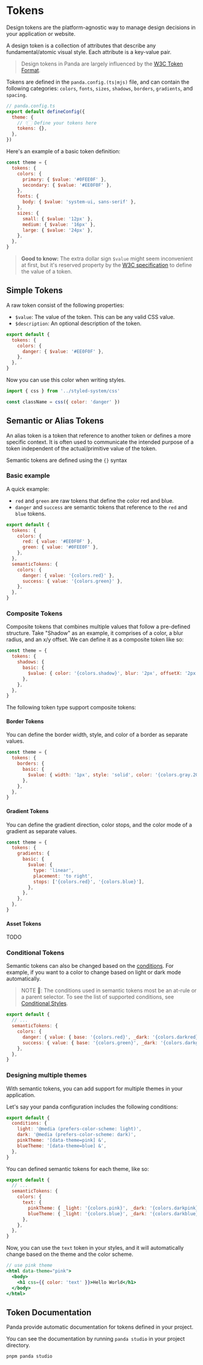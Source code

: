 # Tokens

Design tokens are the platform-agnostic way to manage design decisions in your application or website.

A design token is a collection of attributes that describe any fundamental/atomic visual style. Each attribute is a
key-value pair.

> Design tokens in Panda are largely influenced by the [W3C Token Format](https://tr.designtokens.org/format/).

Tokens are defined in the `panda.config.(ts|mjs)` file, and can contain the following categories: `colors`, `fonts`,
`sizes`, `shadows`, `borders`, `gradients`, and `spacing`.

```js
// panda.config.ts
export default defineConfig({
  theme: {
    // 👇🏻 Define your tokens here
    tokens: {},
  },
})
```

Here's an example of a basic token definition:

```js
const theme = {
  tokens: {
    colors: {
      primary: { $value: '#0FEE0F' },
      secondary: { $value: '#EE0F0F' },
    },
    fonts: {
      body: { $value: 'system-ui, sans-serif' },
    },
    sizes: {
      small: { $value: '12px' },
      medium: { $value: '16px' },
      large: { $value: '24px' },
    },
  },
}
```

> **Good to know:** The extra dollar sign `$value` might seem inconvenient at first, but it's reserved property by the
> [W3C specification](https://tr.designtokens.org/format/#name-and-value) to define the value of a token.

## Simple Tokens

A raw token consist of the following properties:

- `$value`: The value of the token. This can be any valid CSS value.
- `$description`: An optional description of the token.

```js
export default {
  tokens: {
    colors: {
      danger: { $value: '#EE0F0F' },
    },
  },
}
```

Now you can use this color when writing styles.

```js
import { css } from '../styled-system/css'

const className = css({ color: 'danger' })
```

## Semantic or Alias Tokens

An alias token is a token that reference to another token or defines a more specific context. It is often used to
communicate the intended purpose of a token independent of the actual/primitive value of the token.

Semantic tokens are defined using the `{}` syntax

### Basic example

A quick example:

- `red` and `green` are raw tokens that define the color red and blue.
- `danger` and `success` are semantic tokens that reference to the `red` and `blue` tokens.

```js
export default {
  tokens: {
    colors: {
      red: { value: '#EE0F0F' },
      green: { value: '#0FEE0F' },
    },
  },
  semanticTokens: {
    colors: {
      danger: { value: '{colors.red}' },
      success: { value: '{colors.green}' },
    },
  },
}
```

### Composite Tokens

Composite tokens that combines multiple values that follow a pre-defined structure. Take "Shadow" as an example, it
comprises of a color, a blur radius, and an x/y offset. We can define it as a composite token like so:

```js
const theme = {
  tokens: {
    shadows: {
      basic: {
        $value: { color: '{colors.shadow}', blur: '2px', offsetX: '2px', offsetY: '4px' },
      },
    },
  },
}
```

The following token type support composite tokens:

#### Border Tokens

You can define the border width, style, and color of a border as separate values.

```js
const theme = {
  tokens: {
    borders: {
      basic: {
        $value: { width: '1px', style: 'solid', color: '{colors.gray.200}' },
      },
    },
  },
}
```

#### Gradient Tokens

You can define the gradient direction, color stops, and the color mode of a gradient as separate values.

```js
const theme = {
  tokens: {
    gradients: {
      basic: {
        $value: {
          type: 'linear',
          placement: 'to right',
          stops: ['{colors.red}', '{colors.blue}'],
        },
      },
    },
  },
}
```

#### Asset Tokens

TODO

### Conditional Tokens

Semantic tokens can also be changed based on the [conditions](./conditional-styles). For example, if you want to a color
to change based on light or dark mode automatically.

> NOTE 🚨: The conditions used in semantic tokens most be an at-rule or a parent selector. To see the list of supported
> conditions, see [Conditional Styles](./conditional-styles).

```js
export default {
  // ...
  semanticTokens: {
    colors: {
      danger: { value: { base: '{colors.red}', _dark: '{colors.darkred}' } },
      success: { value: { base: '{colors.green}', _dark: '{colors.darkgreen}' } },
    },
  },
}
```

### Designing multiple themes

With semantic tokens, you can add support for multiple themes in your application.

Let's say your panda configuration includes the following conditions:

```js
export default {
  conditions: {
    light: '@media (prefers-color-scheme: light)',
    dark: '@media (prefers-color-scheme: dark)',
    pinkTheme: '[data-theme=pink] &',
    blueTheme: '[data-theme=blue] &',
  },
}
```

You can defined semantic tokens for each theme, like so:

```js
export default {
  // ...
  semanticTokens: {
    colors: {
      text: {
        pinkTheme: { _light: '{colors.pink}', _dark: '{colors.darkpink}' },
        blueTheme: { _light: '{colors.blue}', _dark: '{colors.darkblue}' },
      },
    },
  },
}
```

Now, you can use the `text` token in your styles, and it will automatically change based on the theme and the color
scheme.

```jsx
// use pink theme
<html data-theme="pink">
  <body>
    <h1 css={{ color: 'text' }}>Hello World</h1>
  </body>
</html>
```

## Token Documentation

Panda provide automatic documentation for tokens defined in your project.

You can see the documentation by running `panda studio` in your project directory.

```bash
pnpm panda studio
```
